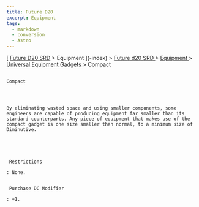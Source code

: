 ```yaml
---
title: Future D20
excerpt: Equipment
tags:
  - markdown
  - conversion
  - Astro
---
```







[
[Future D20 SRD]( / ) > Equipment
     ](-index)
     >
     [
      Future d20 SRD
     ](future-d20-srd-index)
     >
     [
      Equipment
     ](future-d20-srd-equipment-index)
     >
     [
      Universal Equipment Gadgets
     ](future-d20-srd-equipment-gadgets-universal-equipment-index)
     > Compact
    




## 
    Compact
   



    By eliminating wasted space and using smaller components, some engineers are capable of producing equipment far smaller than its standard counterparts. Any piece of equipment that makes use of the compact gadget is one size smaller than normal, to a minimum size of Diminutive.
   




     Restrictions
    
    : None.
    

     Purchase DC Modifier
    
    : +1.
   





